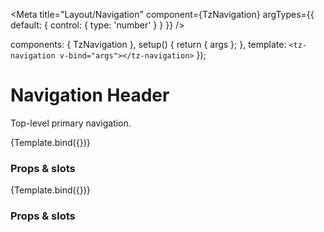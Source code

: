 

<Meta
  title="Layout/Navigation"
  component={TzNavigation}
  argTypes={{
    default: {
      control: { type: 'number' }
    }
  }}
/>

  components: { TzNavigation },
  setup() {
    return { args };
  },
  template: `<tz-navigation v-bind="args"></tz-navigation>`
});

# Navigation Header

Top-level primary navigation.

<Canvas>
  <Story
    name="Default"
    args={{
      main: navigation,
      footer: footerNav
    }}
    parameters={{
      design: {
        type: 'figma',
        url: 'https://www.figma.com/proto/f9CMMSAWFsKLRUa9xPbpGr/design-system?page-id=60%3A129&node-id=69%3A189&viewport=340%2C48%2C0.47&scaling=min-zoom'
      }
    }}
  >
    {Template.bind({})}
  </Story>
</Canvas>

### Props & slots

<ArgsTable story="Default" />

<Canvas>
  <Story
    name="Mobile"
    args={{
      main: navigation,
      footer: navigation
    }}
    parameters={{
      design: {
        type: 'figma',
        url: 'https://www.figma.com/proto/f9CMMSAWFsKLRUa9xPbpGr/design-system?page-id=60%3A129&node-id=69%3A189&viewport=340%2C48%2C0.47&scaling=min-zoom'
      },
      viewport: {
        //👇default viewport 'Large Mobile'
        defaultViewport: 'mobile2'
      }
    }}
  >
    {Template.bind({})}
  </Story>
</Canvas>

### Props & slots

<ArgsTable story="Mobile" />
